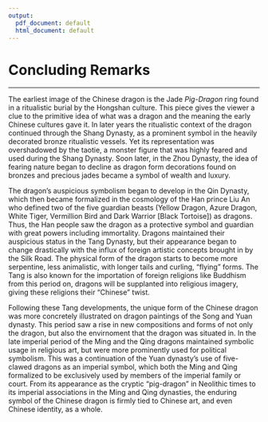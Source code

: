 ```yaml
---
output:
  pdf_document: default
  html_document: default
---
```


# Concluding Remarks {-#conclusion}

---

The earliest image of the Chinese dragon is the Jade *Pig-Dragon* ring found in a ritualistic burial by the Hongshan culture. This piece gives the viewer a clue to the primitive idea of what was a dragon and the meaning the early Chinese cultures gave it. In later years the ritualistic context of the dragon continued through the Shang Dynasty, as a prominent symbol in the heavily decorated bronze ritualistic vessels. Yet its representation was overshadowed by the taotie, a monster figure that was highly feared and used during the Shang Dynasty. Soon later, in the Zhou Dynasty, the idea of fearing nature began to decline as dragon form decorations found on bronzes and precious jades became a symbol of wealth and luxury.

The dragon’s auspicious symbolism began to develop in the Qin Dynasty, which then became formalized in the cosmology of the Han prince Liu An who defined two of the five guardian beasts (Yellow Dragon, Azure Dragon, White Tiger, Vermillion Bird and Dark Warrior [Black Tortoise]) as dragons. Thus, the Han people saw the dragon as a protective symbol and guardian with great powers including immortality. Dragons maintained their auspicious status in the Tang Dynasty, but their appearance began to change drastically with the influx of foreign artistic concepts brought in by the Silk Road. The physical form of the dragon starts to become more serpentine, less animalistic, with longer tails and curling, “flying” forms. The Tang is also known for the importation of foreign religions like Buddhism from this period on, dragons will be supplanted into religious imagery, giving these religions their “Chinese” twist. 

Following these Tang developments, the unique form of the Chinese dragon was more concretely illustrated on dragon paintings of the Song and Yuan dynasty. This period saw a rise in new compositions and forms of not only the dragon, but also the envirnoment that the dragon was situated in. In the late imperial period of the Ming and the Qing dragons maintained symbolic usage in religious art, but were more prominently used for political symbolism. This was a continuation of the Yuan dynasty’s use of five-clawed dragons as an imperial symbol, which both the Ming and Qing formalized to be exclusively used by members of the imperial family or court. From its appearance as the cryptic “pig-dragon” in Neolithic times to its imperial associations in the Ming and Qing dynasties, the enduring symbol of the Chinese dragon is firmly tied to Chinese art, and even Chinese identity, as a whole.
